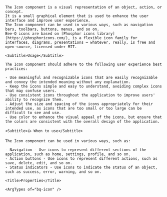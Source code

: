 
<div className="bq-doc__wrapper" data-theme="light">
  <div className="bq-doc__container" >
    <Title>Icons</Title>

    The Icon component is a visual representation of an object, action, or concept.
    It is a small graphical element that is used to enhance the user interface and improve user experience.
    The Icon component can be used in various ways, such as navigation bars, toolbars, buttons, menus, and so on.
    Bee-Q icons are based on [Phosphor icons library](https://phosphoricons.com/), is a flexible icon family for interfaces, diagrams, presentations — whatever, really, is free and open-source, licensed under MIT.

    <Subtitle>Usage</Subtitle>

    The Icon component should adhere to the following user experience best practices:

    - Use meaningful and recognizable icons that are easily recognizable and convey the intended meaning without any explanation.
    - Keep the icons simple and easy to understand, avoiding complex icons that may confuse users.
    - Use consistent icons throughout the application to improve users' ability to recognize them.
    - Adjust the size and spacing of the icons appropriately for their intended use, as icons that are too small or too large can be difficult to see and use.
    - Use color to enhance the visual appeal of the icons, but ensure that the colors are consistent with the overall design of the application.

    <Subtitle>👍 When to use</Subtitle>

    The Icon component can be used in various ways, such as:

    - Navigation - Use icons to represent different sections of the application, such as home, settings, profile, and so on.
    - Action buttons - Use icons to represent different actions, such as save, delete, edit, and so on.
    - Status indicators - Use icons to indicate the status of an object, such as success, error, warning, and so on.

    <Title>Properties</Title>

    <ArgTypes of="bq-icon" />
  </div>
</div>
